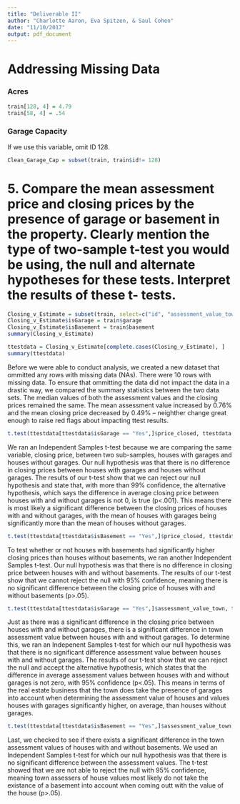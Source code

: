 ```yaml
---
title: "Deliverable II"
author: "Charlotte Aaron, Eva Spitzen, & Saul Cohen"
date: "11/10/2017"
output: pdf_document
---
```


# Addressing Missing Data

### Acres

```r
train[128, 4] = 4.79
train[58, 4] = .54
```

### Garage Capacity
If we use this variable, omit ID 128. 

```r
Clean_Garage_Cap = subset(train, train$id!= 128)
```

# 5. Compare the mean assessment price and closing prices by the presence of garage or basement in the property. Clearly mention the type of two-sample t-test you would be using, the null and alternate hypotheses for these tests. Interpret the results of these t- tests.

```r
Closing_v_Estimate = subset(train, select=c("id", "assessment_value_town", "price_closed"))
Closing_v_Estimate$isGarage = train$garage
Closing_v_Estimate$isBasement = train$basement
summary(Closing_v_Estimate)

ttestdata = Closing_v_Estimate[complete.cases(Closing_v_Estimate), ]
summary(ttestdata)
```

Before we were able to conduct analysis, we created a new dataset that ommitted any rows with missing data (NAs). There were 10 rows with missing data. To ensure that ommitting the data did not impact the data in a drastic way, we compared the summary statistics between the two data sets. The median values of both the assessment values and the closing prices remained the same. The mean assessment value increased by 0.76% and the mean closing price decreased by 0.49% -- neighther change great enough to raise red flags about impacting ttest results. 

```r
t.test(ttestdata[ttestdata$isGarage == "Yes",]$price_closed, ttestdata[ttestdata$isGarage == "No",]$price_closed)
```

We ran an Independent Samples t-test because we are comparing the same variable, closing price, between two sub-samples, houses with garages and houses without garages. Our null hypothesis was that there is no difference in closing prices between houses with garages and houses without garages. The results of our t-test show that we can reject our null hypothesis and state that, with more than 99% confidence, the alternative hypothesis, which says the difference in average closing price between houses with and without garages is not 0, is true (p<.001). This means there is most likely a significant difference between the closing prices of houses with and without garages, with the mean of houses with garages being significantly more than the mean of houses without garages. 

```r
t.test(ttestdata[ttestdata$isBasement == "Yes",]$price_closed, ttestdata[ttestdata$isBasement == "No",]$price_closed)
```

To test whether or not houses with basements had significantly higher closing prices than houses without basements, we ran another Independent Samples t-test. Our null hypothesis was that there is no difference in closing price between houses with and without basements. The results of our t-test show that we cannot reject the null with 95% confidence, meaning there is no significant difference between the closing price of houses with and without basements (p>.05).

```r
t.test(ttestdata[ttestdata$isGarage == "Yes",]$assessment_value_town, ttestdata[ttestdata$isGarage == "No",]$assessment_value_town)
```

Just as there was a significant difference in the closing price between houses with and without garages, there is a significant difference in town assessment value between houses with and without garages. To determine this, we ran an Indepenent Samples t-test for which our null hypothesis was that there is no significant difference assessment value between houses with and without garages. The results of our t-test show that we can reject the null and accept the alternative hypothesis, which states that the difference in average assessment values between houses with and without garages is not zero, with 95% confidence (p<.05). This means in terms of the real estate business that the town does take the presence of garages into account when determining the assessment value of houses and values houses with garages significantly higher, on average, than houses without garages. 

```r
t.test(ttestdata[ttestdata$isBasement == "Yes",]$assessment_value_town, ttestdata[ttestdata$isBasement == "No",]$assessment_value_town)
```

Last, we checked to see if there exists a significant difference in the town assessment values of houses with and without basements. We used an Independent Samples t-test for which our null hypothesis was that there is no significant difference between the assessment values. The t-test showed that we are not able to reject the null with 95% confidence, meaning town assessers of house values most likely do not take the existance of a basement into account when coming outt with the value of the house (p>.05).